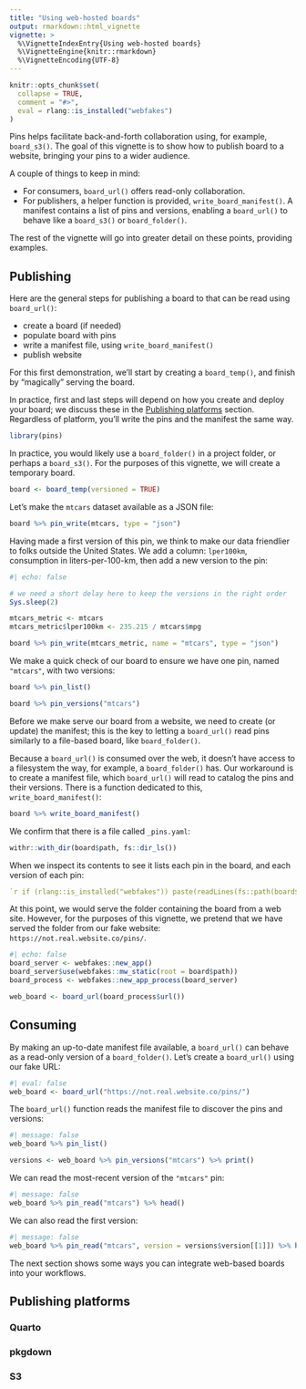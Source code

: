 ```yaml
---
title: "Using web-hosted boards"
output: rmarkdown::html_vignette
vignette: >
  %\VignetteIndexEntry{Using web-hosted boards}
  %\VignetteEngine{knitr::rmarkdown}
  %\VignetteEncoding{UTF-8}
---
```


```r
knitr::opts_chunk$set(
  collapse = TRUE,
  comment = "#>",
  eval = rlang::is_installed("webfakes")
)
```

Pins helps facilitate back-and-forth collaboration using, for example, `board_s3()`.
The goal of this vignette is to show how to publish board to a website, bringing your pins to a wider audience.

A couple of things to keep in mind:

 - For consumers, `board_url()` offers read-only collaboration.
 - For publishers, a helper function is provided, `write_board_manifest()`.
   A manifest contains a list of pins and versions, enabling
   a `board_url()` to behave like a `board_s3()` or `board_folder()`.
   
The rest of the vignette will go into greater detail on these points, providing examples.

## Publishing

Here are the general steps for publishing a board to that can be read using `board_url()`:

 - create a board (if needed)
 - populate board with pins
 - write a manifest file, using `write_board_manifest()`
 - publish website

For this first demonstration, we'll start by creating a `board_temp()`, and finish by "magically" serving the board.

In practice, first and last steps will depend on how you create and deploy your board; we discuss these in the [Publishing platforms] section. Regardless of platform, you'll write the pins and the manifest the same way.

```r
library(pins)
```

In practice, you would likely use a `board_folder()` in a project folder, or perhaps a `board_s3()`.
For the purposes of this vignette, we will create a temporary board.

```r
board <- board_temp(versioned = TRUE)
```

Let's make the `mtcars` dataset available as a JSON file:

```r
board %>% pin_write(mtcars, type = "json")
```

Having made a first version of this pin, we think to make our data friendlier to folks outside the United States. We add a column: `lper100km`, consumption in liters-per-100-km, then add a new version to the pin:


```r
#| echo: false

# we need a short delay here to keep the versions in the right order
Sys.sleep(2)
```

```r
mtcars_metric <- mtcars
mtcars_metric$lper100km <- 235.215 / mtcars$mpg

board %>% pin_write(mtcars_metric, name = "mtcars", type = "json")
```

We make a quick check of our board to ensure we have one pin, named `"mtcars"`, with two versions:

```r
board %>% pin_list()

board %>% pin_versions("mtcars")
```

Before we make serve our board from a website, we need to create (or update) the manifest; this is the key to letting a `board_url()` read pins similarly to a file-based board, like `board_folder()`.

Because a `board_url()` is consumed over the web, it doesn't have access to a filesystem the way, for example, a `board_folder()` has. 
Our workaround is to create a manifest file, which `board_url()` will read to catalog the pins and their versions.
There is a function dedicated to this, `write_board_manifest()`:

```r
board %>% write_board_manifest()
```

We confirm that there is a file called `_pins.yaml`:

```r
withr::with_dir(board$path, fs::dir_ls())
```

When we inspect its contents to see it lists each pin in the board, and each version of each pin:

```yaml
`r if (rlang::is_installed("webfakes")) paste(readLines(fs::path(board$path, "_pins.yaml")), collapse = "\n")`
```

At this point, we would serve the folder containing the board from a web site.
However, for the purposes of this vignette, we pretend that we have served the folder from our fake website: `https://not.real.website.co/pins/`.

```r
#| echo: false
board_server <- webfakes::new_app()
board_server$use(webfakes::mw_static(root = board$path))
board_process <- webfakes::new_app_process(board_server)

web_board <- board_url(board_process$url())
```

## Consuming

By making an up-to-date manifest file available, a `board_url()` can behave as a read-only version of a `board_folder()`.
Let's create a `board_url()` using our fake URL:

```r
#| eval: false
web_board <- board_url("https://not.real.website.co/pins/")
```

The `board_url()` function reads the manifest file to discover the pins and versions:

```r
#| message: false
web_board %>% pin_list()

versions <- web_board %>% pin_versions("mtcars") %>% print()
```

We can read the most-recent version of the `"mtcars"` pin:

```r
#| message: false
web_board %>% pin_read("mtcars") %>% head()
```

We can also read the first version:

```r
#| message: false
web_board %>% pin_read("mtcars", version = versions$version[[1]]) %>% head()
```

The next section shows some ways you can integrate web-based boards into your workflows.

## Publishing platforms

### Quarto

### pkgdown

### S3
